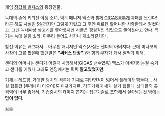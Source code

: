 게임 [[장갑희 발피스]]의 등장인물.

늑대의 손에 키워진 야생 소녀, 악의 매니저 맥스와 함께 [[GIGAS]]격투계 제패를 노린다! 라곤 해도 사실은 5살까지만 그렇게 자랐고 그 후엔 메르헨 할머니란 사람한테서 잘컸다고. 그땐 늑대마냥 생고기를 좋아했지만 지금은 정상적인 입맛으로 돌아왔다고 한다. 특기는 늑대 울음 소리. 아무리 들어도 사자나 개소리같지만 .

참전 이유는 배고파서... 아무튼 매니저인 맥스(사실은 샌디의 아버지다. 근데 미나코의 사장이 그를 봤을때 했던말은 '''"써커스 단장"'''.)와 함께 부자가 돼서 잘먹기 위해.

샌디의 어머니는 샌디가 어릴때 사망해서(GIGAS 선수였음) 맥스가 아버지라는걸 숨기고 샌디를 키웠다 그래도 엔딩에서는 '''이미 알고있었지만'''. 

기체는 레드팡. 거대한 덩치의 격투계 기체로 피탄면적이 넓어서 플레이가 힘들다... 사실 힘든건 [쿠레나이 아오이]도 마찬가지로, 격투기체 자체가 살기 힘들다. 상대들의 공격력이 너무 좋아서. 기습중시의 데미지 뽑히는 접근기술로 조합해서 살아남는것 밖에는 '''답이 없다'''.

[[각주]] 
